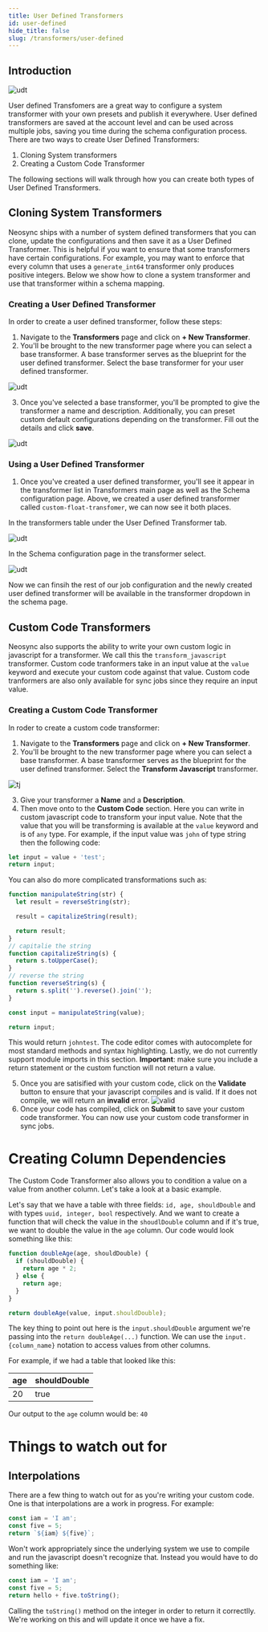 ```yaml
---
title: User Defined Transformers
id: user-defined
hide_title: false
slug: /transformers/user-defined
---
```


## Introduction

![udt](https://assets.nucleuscloud.com/neosync/docs/user-defined-transformers-home.png)

User defined Transfomers are a great way to configure a system transformer with your own presets and publish it everywhere. User defined transformers are saved at the account level and
can be used across multiple jobs, saving you time during the schema configuration process. There are two ways to create User Defined Transformers:

1. Cloning System transformers
2. Creating a Custom Code Transformer

The following sections will walk through how you can create both types of User Defined Transformers.

## Cloning System Transformers

Neosync ships with a number of system defined transformers that you can clone, update the configurations and then save it as a User Defined Transformer. This is helpful if you want to ensure that some transformers have certain configurations. For example, you may want to enforce that every column that uses a `generate_int64` transformer only produces positive integers. Below we show how to clone a system transformer and use that transformer within a schema mapping.

### Creating a User Defined Transformer

In order to create a user defined transformer, follow these steps:

1. Navigate to the **Transformers** page and click on **+ New Transformer**.
2. You'll be brought to the new transformer page where you can select a base transformer. A base transformer serves as the blueprint for the user defined transformer. Select the base transformer for your user defined transformer.

![udt](https://assets.nucleuscloud.com/neosync/docs/udt-new.png)

3. Once you've selected a base transformer, you'll be prompted to give the transformer a name and description. Additionally, you can preset custom default configurations depending on the transformer. Fill out the details and click **save**.

![udt](https://assets.nucleuscloud.com/neosync/docs/udt-new-float.png)

### Using a User Defined Transformer

1. Once you've created a user defined transformer, you'll see it appear in the transformer list in Transformers main page as well as the Schema configuration page. Above, we created a user defined transformer
   called `custom-float-transfomer`, we can now see it both places.

In the transformers table under the User Defined Transformer tab.

![udt](https://assets.nucleuscloud.com/neosync/docs/udt-new-float-home-page.png)

In the Schema configuration page in the transformer select.

![udt](https://assets.nucleuscloud.com/neosync/docs/udt-schema-page.png)

Now we can finsih the rest of our job configuration and the newly created user defined transformer will be available in the transformer dropdown in the schema page.

## Custom Code Transformers

Neosync also supports the ability to write your own custom logic in javascript for a transformer. We call this the `transform_javascript` transformer. Custom code tranformers take in an input value at the `value` keyword and execute your custom code against that value. Custom code tranformers are also only available for sync jobs since they require an input value.

### Creating a Custom Code Transformer

In roder to create a custom code transformer:

1. Navigate to the **Transformers** page and click on **+ New Transformer**.
2. You'll be brought to the new transformer page where you can select a base transformer. A base transformer serves as the blueprint for the user defined transformer. Select the **Transform Javascript** transformer.

![tj](https://assets.nucleuscloud.com/neosync/docs/customcodetransformer.png)

3. Give your transformer a **Name** and a **Description**.
4. Then move onto to the **Custom Code** section. Here you can write in custom javascript code to transform your input value. Note that the value that you will be transforming is available at the `value` keyword and is of `any` type. For example, if the input value was `john` of type string then the following code:

```javascript
let input = value + 'test';
return input;
```

You can also do more complicated transformations such as:

```javascript
function manipulateString(str) {
  let result = reverseString(str);

  result = capitalizeString(result);

  return result;
}
// capitalie the string
function capitalizeString(s) {
  return s.toUpperCase();
}
// reverse the string
function reverseString(s) {
  return s.split('').reverse().join('');
}

const input = manipulateString(value);

return input;
```

This would return `johntest`. The code editor comes with autocomplete for most standard methods and syntax highlighting. Lastly, we do not currently support module imports in this section. **Important**: make sure you include a return statement or the custom function will not return a value.

5. Once you are satisified with your custom code, click on the **Validate** button to ensure that your javascript compiles and is valid. If it does not compile, we will return an **invalid** error.
   ![valid](https://assets.nucleuscloud.com/neosync/docs/validcode.png)
6. Once your code has compiled, click on **Submit** to save your custom code transformer. You can now use your custom code transformer in sync jobs.

# Creating Column Dependencies

The Custom Code Transformer also allows you to condition a value on a value from another column. Let's take a look at a basic example.

Let's say that we have a table with three fields: `id, age, shouldDouble` and with types `uuid, integer, bool` respectively. And we want to create a function that will check the value in the `shoudlDouble` column and if it's true, we want to double the value in the `age` column. Our code would look something like this:

```javascript
function doubleAge(age, shouldDouble) {
  if (shouldDouble) {
    return age * 2;
  } else {
    return age;
  }
}

return doubleAge(value, input.shouldDouble);
```

The key thing to point out here is the `input.shouldDouble` argument we're passing into the `return doubleAge(...)` function. We can use the `input.{column_name}` notation to access values from other columns.

For example, if we had a table that looked like this:

| age | shouldDouble |
| --- | ------------ |
| 20  | true         |

Our output to the `age` column would be: `40`

# Things to watch out for

## Interpolations

There are a few thing to watch out for as you're writing your custom code. One is that interpolations are a work in progress. For example:

```javascript
const iam = 'I am';
const five = 5;
return `${iam} ${five}`;
```

Won't work appropriately since the underlying system we use to compile and run the javascript doesn't recognize that. Instead you would have to do something like:

```javascript
const iam = 'I am';
const five = 5;
return hello + five.toString();
```

Calling the `toString()` method on the integer in order to return it correctlly. We're working on this and will update it once we have a fix.
